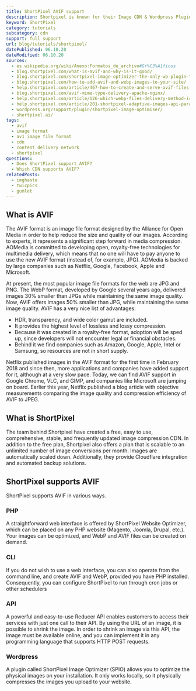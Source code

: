 ```yaml
---
title: ShortPixel AVIF support
description: Shortpixel is known for their Image CDN & Wordpress Plugin. Find out how you can use AVIF images in ShortPixel.
keyword: ShortPixel
category: tutorials
subcategory: cdn
support: full support
url: blog/tutorials/shortpixel/
datePublished: 06.10.20
dateModified: 06.10.20
sources:
  - es.wikipedia.org/wiki/Anexo:Formatos_de_archivo#Gr%C3%A1ficos
  - blog.shortpixel.com/what-is-avif-and-why-is-it-good/
  - blog.shortpixel.com/shortpixel-image-optimizer-the-only-wp-plugin-that-creates-avif-images/
  - blog.shortpixel.com/how-to-add-avif-and-webp-images-to-your-site/
  - help.shortpixel.com/article/467-how-to-create-and-serve-avif-files-using-shortpixel-image-optimizer
  - blog.shortpixel.com/avif-mime-type-delivery-apache-nginx/
  - help.shortpixel.com/article/126-which-webp-files-delivery-method-is-the-best-for-me
  - help.shortpixel.com/article/201-shortpixel-adaptive-images-api-parameters
  - wordpress.org/support/plugin/shortpixel-image-optimiser/
  - shortpixel.ai/
tags:
  - avif
  - image format
  - av1 image file format
  - cdn
  - content delivery network
  - shortpixel
questions:
  - Does ShortPixel support AVIF?
  - Which CDN supports AVIF?
relatedPosts:
  - imghaste
  - twicpics
  - gumlet
---
```


## What is AVIF

The AVIF format is an image file format designed by the Alliance for Open Media in order to help reduce the size and quality of our images. According to experts, it represents a significant step forward in media compression. AOMedia is committed to developing open, royalty-free technologies for multimedia delivery, which means that no one will have to pay anyone to use the new AVIF format (instead of, for example, JPG). AOMedia is backed by large companies such as Netflix, Google, Facebook, Apple and Microsoft.

At present, the most popular image file formats for the web are JPG and PNG. The WebP format, developed by Google several years ago, delivered images 30% smaller than JPGs while maintaining the same image quality. Now, AVIF offers images 50% smaller than JPG, while maintaining the same image quality.
AVIF has a very nice list of advantages:

- HDR, transparency, and wide color gamut are included.
- It provides the highest level of lossless and lossy compression.
- Because it was created in a royalty-free format, adoption will be sped up, since developers will not encounter legal or financial obstacles.
- Behind it we find companies such as Amazon, Google, Apple, Intel or Samsung, so resources are not in short supply.

Netflix published images in the AVIF format for the first time in February 2018 and since then, more applications and companies have added support for it, although at a very slow pace. Today, we can find AVIF support in Google Chrome, VLC, and GIMP, and companies like Microsoft are jumping on board. Earlier this year, Netflix published a blog article with objective measurements comparing the image quality and compression efficiency of AVIF to JPEG.

## What is ShortPixel

The team behind Shortpixel have created a free, easy to use, comprehensive, stable, and frequently updated image compression CDN. In addition to the free plan, Shortpixel also offers a plan that is scalable to an unlimited number of image conversions per month. Images are automatically scaled down. Additionally, they provide Cloudflare integration and automated backup solutions.

## ShortPixel supports AVIF

ShortPixel supports AVIF in various ways.

### PHP

A straightforward web interface is offered by ShortPixel Website Optimizer, which can be placed on any PHP website (Magento, Joomla, Drupal, etc.). Your images can be optimized, and WebP and AVIF files can be created on demand.

### CLI

If you do not wish to use a web interface, you can also operate from the command line, and create AVIF and WebP, provided you have PHP installed. Consequently, you can configure ShortPixel to run through cron jobs or other schedulers

### API

A powerful and easy-to-use Reducer API enables customers to access their services with just one call to their API. By using the URL of an image, it is possible to shrink the image. In order to shrink an image via this API, the image must be available online, and you can implement it in any programming language that supports HTTP POST requests.

### Wordpress

A plugin called ShortPixel Image Optimizer (SPIO) allows you to optimize the physical images on your installation. It only works locally, so it physically compresses the images you upload to your website.
